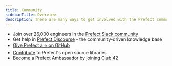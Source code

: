 ```yaml
---
title: Community
sidebarTitle: Overview
description: There are many ways to get involved with the Prefect community
---
```




- Join over 26,000 engineers in the [Prefect Slack community](https://prefect.io/slack)
- Get help in [Prefect Discourse](https://discourse.prefect.io/) - the community-driven knowledge base
- [Give Prefect a ⭐️ on GitHub](https://github.com/PrefectHQ/prefect) 
- [Contribute](/2.12/contributing/overview/) to Prefect's open source libraries
- Become a Prefect Ambassador by joining [Club 42](https://www.prefect.io/community/club-42/)
